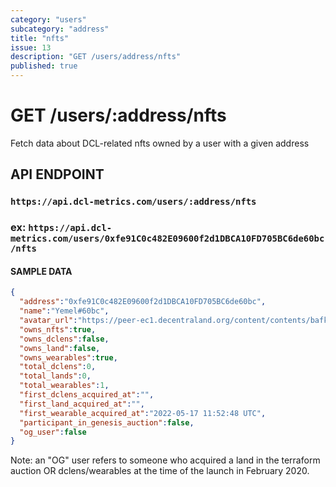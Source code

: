 ```yaml
---
category: "users"
subcategory: "address"
title: "nfts"
issue: 13
description: "GET /users/address/nfts"
published: true
---
```


# GET /users/:address/nfts

Fetch data about DCL-related nfts owned by a user with a given address

## API ENDPOINT

### `https://api.dcl-metrics.com/users/:address/nfts`

### ex: `https://api.dcl-metrics.com/users/0xfe91C0c482E09600f2d1DBCA10FD705BC6de60bc/nfts`

#### SAMPLE DATA

```json
{
  "address":"0xfe91C0c482E09600f2d1DBCA10FD705BC6de60bc",
  "name":"Yemel#60bc",
  "avatar_url":"https://peer-ec1.decentraland.org/content/contents/bafkreidbx4b7wyp7qld47xr3iyiesdv6ptoqknmyrhcvqbsac4dygbmbiu",
  "owns_nfts":true,
  "owns_dclens":false,
  "owns_land":false,
  "owns_wearables":true,
  "total_dclens":0,
  "total_lands":0,
  "total_wearables":1,
  "first_dclens_acquired_at":"",
  "first_land_acquired_at":"",
  "first_wearable_acquired_at":"2022-05-17 11:52:48 UTC",
  "participant_in_genesis_auction":false,
  "og_user":false
}
```

Note: an "OG" user refers to someone who acquired a land in the terraform
auction OR dclens/wearables at the time of the launch in February 2020.

